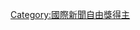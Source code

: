 {{Navbox 
| name        = 國際新聞自由獎獲得者
| title       = [[國際新聞自由獎|國際新聞自由獎獲得者]]
| listclass   = hlist
| state       = {{{state<includeonly>|collapsed</includeonly>}}}

| group1 = 1991
| list1 =
*[[皮烏斯·恩佐]]
*[[王軍濤]]
*[[比爾·弗利]]
*[[陳子明]]
*[[卡里·沃恩]]
*[[塔季揚娜·米特科娃]]
*[[拜倫·巴雷拉]]

| group2 = 1992
| list2 =
*[[德柴·勇]]
*[[格溫·利斯特]]
*[[索尼·埃斯特]]
*[[穆罕默德·薩格爾]]
*[[大衛·卡普蘭]]

| group3 = 1993
| list3 =
*[[里卡多·烏西達]]
*[[維拉·瑪提]]
*[[努沙·艾茲坡]]
*[[段曰活]]
*[[奧馬爾·貝爾侯切]]

| group4 = 1994
| list4 =
*[[《拿菲迪瓦赫什》]]
*[[李月華 (記者)|李月華]]
*[[因達米羅·雷斯塔諾·迪亞斯]]
*[[阿齊茲·聶辛]]
*[[伊克巴爾·阿森斯]]

| group5 = 1995
| list5 =
*[[維羅尼卡·卡介苗]]
*[[艾哈邁德·陶菲克]]
*[[弗雷德·姆門貝]]
*[[何塞·魯文·薩莫拉]]
*[[《危地馬拉二十一世紀報》]]
*[[葉夫根尼·基謝廖夫]]

| group6 = 1996
| list6 =
*[[奧扎·伊蘇克·尤爾塔]]
*{{tsl|en|Özgür Gündem||Özgür Gündem}}
*[[達烏德·庫塔]]
*[[赫蘇斯·布蘭科尼拉斯]]
*[[優素福·賈米勒]]

| group7 = 1997
| list7 =
*[[葉蓮娜·馬修克]]
*[[弗里丹·聶魯達]]
*[[維克多·伊凡銑克]]
*[[陳婉瑩]]
*[[謝忠良]]
*[[克里斯汀·安揚武]]

| group8 = 1998
| list8 =
*[[露絲·西蒙]]
*[[帕維爾·舍列梅特]]
*[[古納汪·穆罕默德]]
*[[古斯塔沃·戈里蒂]]
*[[加爾瑪·布卡]]

| group9 = 1999
| list9 =
*[[赫蘇斯·喬爾·迪亞斯·埃爾南德斯]]
*[[巴唐·哈久]]
*[[曾努·穆赫辛]]
*[[納詹姆·塞提]]
*[[瑪麗亞·克里斯蒂娜·卡瓦列羅]]

| group10 = 2000
| list10 = 
*[[澤利科·科帕尼亞]]
*[[莫德斯特·穆丁加]]
*[[顏重慶]]
*[[馬索拉·莎索羅維辛]]

| group11 = 2001
| list11 = 
*[[姜維平]]
*[[傑弗里·尼亞羅塔]]
*[[奧拉西奧·維必斯基]]
*[[馬贊·德納]]

| group12 = 2002
| list12 = 
*[[法紹佑赫·約翰尼斯]]
*[[伊琳娜·帕托蘇瓦]]
*[[德普·蘇爾坦]]
*[[伊格納西奧·戈麥斯]]

| group13 = 2003
| list13 =  
*[[曼努埃爾·巴斯克斯]]
*[[穆薩·穆拉多夫]]
*[[阿布巴卡·賈邁爾]]
*[[阿卜杜勒·哈米德 (新聞工作者)|阿卜杜勒·哈米德]]

| group14 = 2004
| list14 =  
*[[保羅·克列布尼科夫]]
*[[亞歷克西斯·茜杜里亞]]
*[[昂·賓特]]
*[[吳當墩]]
*[[斯韋特蘭娜·卡凌基娜]]

| group15 = 2005
| list15 = 
*[[師濤]]
*[[盧西奧·弗拉維奧·平托]]
*[[比阿特麗斯·亞德塔爾]]
*[[加里瑪·博卡比弗]]

| group16 = 2006
| list16 = 
*[[亞迪華·巴澤]]
*[[馬迪·塞賽]]
*[[賈馬爾·阿米爾]]
*[[赫蘇斯·阿巴德·科羅拉多]]

| group17 = 2007
| list17 = 
*[[高勤榮]]
*[[阿德拉·納瓦羅·貝洛]]
*[[德米特里·穆拉托夫]]
*[[馬茲哈爾·阿巴斯]]

| group18 = 2008
| list18 =  
*[[比拉爾·海珊]]
*[[丹尼斯·卡洛哈羅]]
*[[法麗達·納克扎德]]
*[[安德魯·亞文達]]
*[[埃克托爾·古鐵雷斯]]

| group19 = 2009
| list19 = 
*[[提斯艾因艾阿加姆]]
*[[艾拿拉·法圖拉耶夫]]
*[[納斯亞·羅吉巴]]
*[[穆斯塔法·哈吉·阿卜杜勒]]

| group20 = 2010
| list20 = 
*[[勞雷亞諾·馬爾克斯]]
*[[達維特·凱貝德]]
*[[納迪拉·艾沙耶弗]]
*[[穆罕默德·達菲利]]

| group21 = 2011
| list21 = 
*[[曼蘇爾·賈姆里]]
*[[娜塔利婭·拉季娜]] 
*[[哈維爾·瓦爾迪茲·卡德納斯]] 
*[[奧馬爾·奇馬]] 

| group22 = 2012
| list22 = 
*[[莫里·柯尼格]] 
*[[當知項欠]] 
*[[亞森漢·阿斯哥夫]] 
*[[美·阿贊戈]]

| group23 = 2013
| list23 = 
*[[賈乃特]] 
*[[巴塞姆·尤瑟夫]] 
*[[色訥]] 
*[[阮文海 (持不同政见者)|阮文海]] 

| group24 = 2014
| list24 = 
* {{tsl|en|Aung Zaw (editor)|翁绍}} 
* {{tsl|en|Siamak Ghaderi||Siamak Ghaderi}} 
* {{tsl|en|Mikhail Zygar||Mikhail Zygar}} 
* {{tsl|en|Ferial Haffajee||Ferial Haffajee}} 

| group25 = 2015
| list25 = 
*[[祖纳 (漫画家)|祖纳]]
*[[拉卡正無聲地被屠宰]]
*{{tsl|en|Cándido Figueredo Ruíz||Cándido Figueredo Ruíz}}
*{{tsl|en|Zone 9 Bloggers|Zone 9 Bloggers}}

| group26 = 2016
| list26 = 
*{{tsl|en|Mahmoud Abou Zeid||Mahmoud Abou Zeid}}
*{{tsl|en|Malini Subramaniam||Malini Subramaniam}}
*{{tsl|en|Can Dündar||Can Dündar}}
*Óscar Martínez

| group27 = 2017
| list27 = 
*{{tsl|en|Ahmed Abba||Ahmed Abba}}
*[[Patricia Mayorga]]
*{{tsl|en|Afrah Nasser||Afrah Nasser}}
*{{tsl|en|Pravit Rojanaphruk||Pravit Rojanaphruk}}

| group28 = 2018
| list28 = 
*{{tsl|en|Amal Habani||Amal Habani}}
*[[阮玉如瓊]]
*{{tsl|en|Luz Mely Reyes||Luz Mely Reyes}}
*{{tsl|en|Anastasia Stanko|安娜斯塔西亚·斯坦科}}

}}<noinclude>
{{collapsible option}}
[[Category:國際新聞自由獎得主]]
</noinclude>